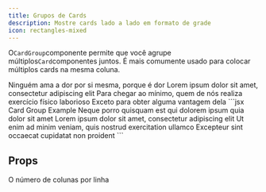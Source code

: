 ```yaml
---
title: Grupos de Cards
description: Mostre cards lado a lado em formato de grade
icon: rectangles-mixed
---
```


O`CardGroup`componente permite que você agrupe múltiplos`Card`componentes juntos. É mais comumente usado para colocar múltiplos cards na mesma coluna.

<CardGroup cols={2}>
  <Card title="First Card" icon="square-1">
    Ninguém ama a dor por si mesma, porque é dor
  </Card>

  <Card title="Second Card" icon="square-2">
    Lorem ipsum dolor sit amet, consectetur adipiscing elit
  </Card>

  <Card title="Third Card" icon="square-3">
    Para chegar ao mínimo, quem de nós realiza exercício físico laborioso
  </Card>

  <Card title="Fourth Card" icon="square-4">
    Exceto para obter alguma vantagem dela
  </Card>
</CardGroup>

<RequestExample>
  ```jsx Card Group Example
  <CardGroup cols={2}>
    <Card title="First Card" icon="square-1">
      Neque porro quisquam est qui dolorem ipsum quia dolor sit amet
    </Card>
    <Card title="Second Card" icon="square-2">
      Lorem ipsum dolor sit amet, consectetur adipiscing elit
    </Card>
    <Card title="Third Card" icon="square-3">
      Ut enim ad minim veniam, quis nostrud exercitation ullamco
    </Card>
    <Card title="Fourth Card" icon="square-4">
      Excepteur sint occaecat cupidatat non proident
    </Card>
  </CardGroup>
  ```
</RequestExample>

## Props

<ResponseField name="cols" default={2}>
  O número de colunas por linha
</ResponseField>
